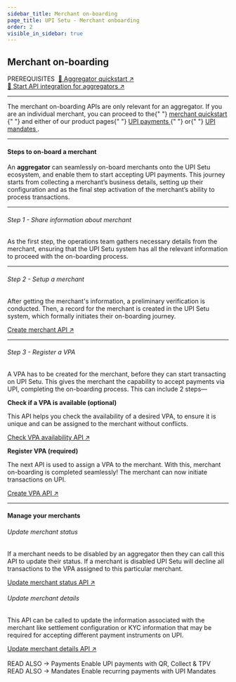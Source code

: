 ```yaml
---
sidebar_title: Merchant on-boarding
page_title: UPI Setu - Merchant onboarding
order: 2
visible_in_sidebar: true
---
```


## Merchant on-boarding

<Text size="small" weight="600">
  PREREQUISITES&nbsp;
</Text>
<a href="/payments/umap/quickstart/aggregators" target="_self">
  🌟 Aggregator quickstart ↗
</a>
<br />
<a href="/payments/umap/api-integration/aggregators" target="_self">
  🌟 Start API integration for aggregators ↗
</a>

<hr class="primary" />

<Callout type="warning">
  The merchant on-boarding APIs are only relevant for an aggregator. If you are
  an individual merchant, you can proceed to the{" "}
  <a href="/payments/umap/quickstart" target="_self">
    merchant quickstart
  </a>{" "}
  and either of our product pages{" "}
  <a href="/payments/umap/payments" target="_self">
    UPI payments
  </a>{" "}
  or{" "}
  <a href="/payments/umap/mandates" target="_self">
    UPI mandates
  </a>
  .
</Callout>

<hr class="primary" />

#### Steps to on-board a merchant

An **aggregator** can seamlessly on-board merchants onto the UPI Setu ecosystem, and enable them to start accepting UPI payments. This journey starts from collecting a merchant’s business details, setting up their configuration and as the final step activation of the merchant’s ability to process transactions.

<hr class="tertiary" />

###### Step 1 - Share information about merchant

As the first step, the operations team gathers necessary details from the merchant, ensuring that the UPI Setu system has all the relevant information to proceed with the on-boarding process.

<hr class="tertiary" />

###### Step 2 - Setup a merchant

After getting the merchant's information, a preliminary verification is conducted. Then, a record for the merchant is created in the UPI Setu system, which formally initiates their on-boarding journey.

<a href="/payments/umap/merchant-onboarding/create-merchant-api" target="_self">
  Create merchant API ↗
</a>

<hr class="tertiary" />

###### Step 3 - Register a VPA

A VPA has to be created for the merchant, before they can start transacting on UPI Setu. This gives the merchant the capability to accept payments via UPI, completing the on-boarding process. This can include 2 steps—

**Check if a VPA is available (optional)**

This API helps you check the availability of a desired VPA, to ensure it is unique and can be assigned to the merchant without conflicts.

<Text size="small">
  <a
    href="/payments/umap/merchant-onboarding/check-vpa-availability-api"
    target="_self"
  >
    Check VPA availability API ↗
  </a>
</Text>

<br />

**Register VPA (required)**

The next API is used to assign a VPA to the merchant. With this, merchant on-boarding is completed seamlessly! The merchant can now initiate transactions on UPI.

<Text size="small">
  <a href="/payments/umap/merchant-onboarding/create-vpa-api" target="_self">
    Create VPA API ↗
  </a>
</Text>

<hr class="primary" />

#### Manage your merchants

###### Update merchant status

If a merchant needs to be disabled by an aggregator then they can call this API to update their status. If a merchant is disabled UPI Setu will decline all transactions to the VPA assigned to this particular merchant.

<Text size="small">
  <a
    href="/payments/umap/api-reference#/category~merchant/operation~merchant#updateTxnStatus"
    target="_self"
  >
    Update merchant status API ↗
  </a>
</Text>

###### Update merchant details

This API can be called to update the information associated with the merchant like settlement configuration or KYC information that may be required for accepting different payment instruments on UPI.

<Text size="small">
  <a
    href="/payments/umap/api-reference#/category~merchant/operation~merchant#updateConfig"
    target="_self"
  >
    Update merchant details API ↗
  </a>
</Text>

<br />
<br />

<Row>
  <Portion desktopSpan="half" marginBottom="nano">
    <Link href="/payments/umap/api-integration/aggregators">
      <Card padding="micro" shape="rounded">
        <Text
          size="small"
          weight="600"
          textColor="slate-60"
          marginBottom="micro"
        >
          READ ALSO &rarr;
        </Text>
        <Text size="large" weight="600" textColor="blue-90">
          Payments
        </Text>
        <Text weight="400">Enable UPI payments with QR, Collect & TPV</Text>
      </Card>
    </Link>
  </Portion>
  <Portion desktopSpan="half">
    <Link href="/payments/umap/api-integration/merchants">
      <Card padding="micro" shape="rounded">
        <Text
          size="small"
          weight="600"
          textColor="slate-60"
          marginBottom="micro"
        >
          READ ALSO &rarr;
        </Text>
        <Text size="large" weight="600" textColor="blue-90">
          Mandates
        </Text>
        <Text weight="400">Enable recurring payments with UPI Mandates</Text>
      </Card>
    </Link>
  </Portion>
</Row>

<WasPageHelpful />

